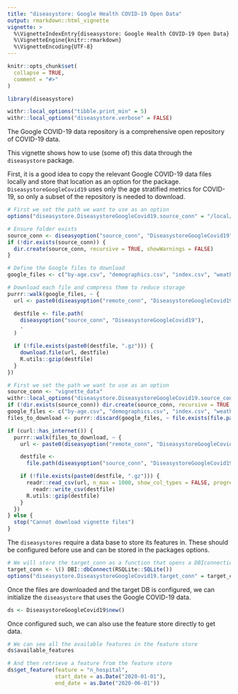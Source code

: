 ```yaml
---
title: "diseasystore: Google Health COVID-19 Open Data"
output: rmarkdown::html_vignette
vignette: >
  %\VignetteIndexEntry{diseasystore: Google Health COVID-19 Open Data}
  %\VignetteEngine{knitr::rmarkdown}
  %\VignetteEncoding{UTF-8}
---
```


```r
knitr::opts_chunk$set(
  collapse = TRUE,
  comment = "#>"
)
```

```r
library(diseasystore)
```

```r
withr::local_options("tibble.print_min" = 5)
withr::local_options("diseasystore.verbose" = FALSE)
```

The Google COVID-19 data repository is a comprehensive open repository of COVID-19 data.

This vignette shows how to use (some of) this data through the `diseasystore` package.

First, it is a good idea to copy the relevant Google COVID-19 data files locally and store that location as an option for the package.
`DiseasystoreGoogleCovid19` uses only the age stratified metrics for COVID-19, so only a subset of the repository is needed to download.

```r
# First we set the path we want to use as an option
options("diseasystore.DiseasystoreGoogleCovid19.source_conn" = "/local/file/path")

# Ensure folder exists
source_conn <- diseasyoption("source_conn", "DiseasystoreGoogleCovid19")
if (!dir.exists(source_conn)) {
  dir.create(source_conn, recursive = TRUE, showWarnings = FALSE)
}

# Define the Google files to download
google_files <- c("by-age.csv", "demographics.csv", "index.csv", "weather.csv")

# Download each file and compress them to reduce storage
purrr::walk(google_files, ~ {
  url <- paste0(diseasyoption("remote_conn", "DiseasystoreGoogleCovid19"), .)

  destfile <- file.path(
    diseasyoption("source_conn", "DiseasystoreGoogleCovid19"),
    .
  )

  if (!file.exists(paste0(destfile, ".gz"))) {
    download.file(url, destfile)
    R.utils::gzip(destfile)
  }
})
```

```r
# First we set the path we want to use as an option
source_conn <- "vignette_data"
withr::local_options("diseasystore.DiseasystoreGoogleCovid19.source_conn" = source_conn)
if (!dir.exists(source_conn)) dir.create(source_conn, recursive = TRUE, showWarnings = FALSE)
google_files <- c("by-age.csv", "demographics.csv", "index.csv", "weather.csv")
files_to_download <- purrr::discard(google_files, ~ file.exists(file.path(source_conn, paste0(., ".gz"))))

if (curl::has_internet()) {
  purrr::walk(files_to_download, ~ {
    url <- paste0(diseasyoption("remote_conn", "DiseasystoreGoogleCovid19"), .)

    destfile <-
      file.path(diseasyoption("source_conn", "DiseasystoreGoogleCovid19"), .)

    if (!file.exists(paste0(destfile, ".gz"))) {
      readr::read_csv(url, n_max = 1000, show_col_types = FALSE, progress = FALSE) |>
        readr::write_csv(destfile)
      R.utils::gzip(destfile)
    }
  })
} else {
  stop("Cannot download vignette files")
}
```


The `diseasystores` require a data base to store its features in.
These should be configured before use and can be stored in the packages options.
```r
# We will store the target_conn as a function that opens a DBIconnection to the DB
target_conn <- \() DBI::dbConnect(RSQLite::SQLite())
options("diseasystore.DiseasystoreGoogleCovid19.target_conn" = target_conn)
```


Once the files are downloaded and the target DB is configured, we can initialize the `diseasystore` that uses the Google COVID-19 data.
```r
ds <- DiseasystoreGoogleCovid19$new()
```

Once configured such, we can also use the feature store directly to get data.
```r
# We can see all the available features in the feature store
ds$available_features
```

```r
# And then retrieve a feature from the feature store
ds$get_feature(feature = "n_hospital",
               start_date = as.Date("2020-01-01"),
               end_date = as.Date("2020-06-01"))
```
